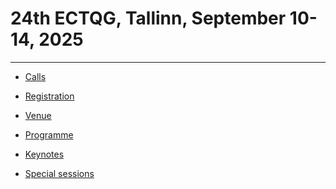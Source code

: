# 24th ECTQG, Tallinn, September 10-14, 2025

------------------------------------------------------------------------

- [Calls](2025_calls.html)

- [Registration](2025_registration.html)

- [Venue](2025_venue.html)

- [Programme](2025_programme.html)

- [Keynotes](2025_keynotes.html)

- [Special sessions](2025_special_sessions.html)
